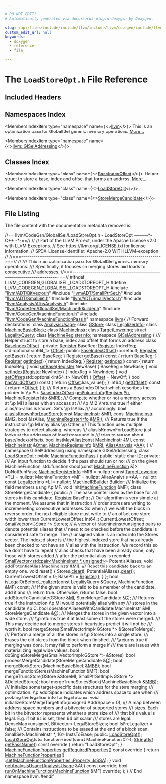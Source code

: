 ```yaml
---

# DO NOT EDIT!
# Automatically generated via docusaurus-plugin-doxygen by Doxygen.

slug: /api/files/include/include/llvm/include/llvm/codegen/include/llvm/codegen/globalisel/loadstoreopt-h
custom_edit_url: null
keywords:
  - doxygen
  - reference
  - file

---
```





# The `LoadStoreOpt.h` File Reference

<DoxygenPage pluginConfig={pluginConfig}>



## Included Headers

<IncludesList>
<IncludesListItem
  filePath="llvm/ADT/BitVector.h"
  permalink="/docs/api/files/include/include/llvm/include/llvm/adt/bitvector-h"
  isLocal="true" />
<IncludesListItem
  filePath="llvm/ADT/SmallPtrSet.h"
  permalink="/docs/api/files/include/include/llvm/include/llvm/adt/smallptrset-h"
  isLocal="true" />
<IncludesListItem
  filePath="llvm/ADT/SmallSet.h"
  permalink="/docs/api/files/include/include/llvm/include/llvm/adt/smallset-h"
  isLocal="true" />
<IncludesListItem
  filePath="llvm/ADT/SmallVector.h"
  permalink="/docs/api/files/include/include/llvm/include/llvm/adt/smallvector-h"
  isLocal="true" />
<IncludesListItem
  filePath="llvm/Analysis/AliasAnalysis.h"
  permalink="/docs/api/files/include/include/llvm/include/llvm/analysis/aliasanalysis-h"
  isLocal="true" />
<IncludesListItem
  filePath="llvm/CodeGen/GlobalISel/MachineIRBuilder.h"
  permalink="/docs/api/files/include/include/llvm/include/llvm/codegen/include/llvm/codegen/globalisel/machineirbuilder-h"
  isLocal="true" />
<IncludesListItem
  filePath="llvm/CodeGen/MachineFunction.h"
  permalink="/docs/api/files/include/include/llvm/include/llvm/codegen/machinefunction-h"
  isLocal="true" />
<IncludesListItem
  filePath="llvm/CodeGen/MachineFunctionPass.h"
  permalink="/docs/api/files/include/include/llvm/include/llvm/codegen/machinefunctionpass-h"
  isLocal="true" />
</IncludesList>

## Namespaces Index

<MembersIndex>

<MembersIndexItem
  type="namespace"
  name={<><a href="/docs/api/namespaces/llvm">llvm</a></>}>
This is an optimization pass for GlobalISel generic memory operations. <a href="/docs/api/namespaces/llvm/#details">More...</a>
</MembersIndexItem>

<MembersIndexItem
  type="namespace"
  name={<><a href="/docs/api/namespaces/llvm/giseladdressing">llvm::GISelAddressing</a></>}>
</MembersIndexItem>

</MembersIndex>

## Classes Index

<MembersIndex>

<MembersIndexItem
  type="class"
  name={<><a href="/docs/api/classes/llvm/giseladdressing/baseindexoffset">BaseIndexOffset</a></>}>
Helper struct to store a base, index and offset that forms an address. <a href="/docs/api/classes/llvm/giseladdressing/baseindexoffset/#details">More...</a>
</MembersIndexItem>

<MembersIndexItem
  type="class"
  name={<><a href="/docs/api/classes/llvm/loadstoreopt">LoadStoreOpt</a></>}>
</MembersIndexItem>

<MembersIndexItem
  type="class"
  name={<><a href="/docs/api/classes/llvm/loadstoreopt/storemergecandidate">StoreMergeCandidate</a></>}>
</MembersIndexItem>

</MembersIndex>


## File Listing

The file content with the documentation metadata removed is:

<ProgramListing>

<Link id="l00001" /><CodeLine lineNumber="1"><span class="doxyHighlightComment">//== llvm/CodeGen/GlobalISel/LoadStoreOpt.h - LoadStoreOpt -------&#42;- C++ -&#42;-==//</span></CodeLine>
<Link id="l00002" /><CodeLine lineNumber="2"><span class="doxyHighlightComment">//</span></CodeLine>
<Link id="l00003" /><CodeLine lineNumber="3"><span class="doxyHighlightComment">// Part of the LLVM Project, under the Apache License v2.0 with LLVM Exceptions.</span></CodeLine>
<Link id="l00004" /><CodeLine lineNumber="4"><span class="doxyHighlightComment">// See https://llvm.org/LICENSE.txt for license information.</span></CodeLine>
<Link id="l00005" /><CodeLine lineNumber="5"><span class="doxyHighlightComment">// SPDX-License-Identifier: Apache-2.0 WITH LLVM-exception</span></CodeLine>
<Link id="l00006" /><CodeLine lineNumber="6"><span class="doxyHighlightComment">//</span></CodeLine>
<Link id="l00007" /><CodeLine lineNumber="7"><span class="doxyHighlightComment">//===----------------------------------------------------------------------===//</span></CodeLine>
<Link id="l00008" /><CodeLine lineNumber="8"><span class="doxyHighlightComment">//</span></CodeLine>
<Link id="l00009" /><CodeLine lineNumber="9"><span class="doxyHighlightComment">/// This is an optimization pass for GlobalISel generic memory operations.</span></CodeLine>
<Link id="l00010" /><CodeLine lineNumber="10"><span class="doxyHighlightComment">/// Specifically, it focuses on merging stores and loads to consecutive</span></CodeLine>
<Link id="l00011" /><CodeLine lineNumber="11"><span class="doxyHighlightComment">/// addresses.</span></CodeLine>
<Link id="l00012" /><CodeLine lineNumber="12"><span class="doxyHighlightComment">//===----------------------------------------------------------------------===//</span></CodeLine>
<Link id="l00013" /><CodeLine lineNumber="13"></CodeLine>
<Link id="l00014" /><CodeLine lineNumber="14"><span class="doxyHighlightPreprocessor">#ifndef LLVM&#95;CODEGEN&#95;GLOBALISEL&#95;LOADSTOREOPT&#95;H</span></CodeLine>
<Link id="l00015" /><CodeLine lineNumber="15"><span class="doxyHighlightPreprocessor">#define LLVM&#95;CODEGEN&#95;GLOBALISEL&#95;LOADSTOREOPT&#95;H</span></CodeLine>
<Link id="l00016" /><CodeLine lineNumber="16"></CodeLine>
<Link id="l00017" /><CodeLine lineNumber="17"><span class="doxyHighlightPreprocessor">#include &quot;<a href="/docs/api/files/include/include/llvm/include/llvm/adt/bitvector-h">llvm/ADT/BitVector.h</a>&quot;</span></CodeLine>
<Link id="l00018" /><CodeLine lineNumber="18"><span class="doxyHighlightPreprocessor">#include &quot;<a href="/docs/api/files/include/include/llvm/include/llvm/adt/smallptrset-h">llvm/ADT/SmallPtrSet.h</a>&quot;</span></CodeLine>
<Link id="l00019" /><CodeLine lineNumber="19"><span class="doxyHighlightPreprocessor">#include &quot;<a href="/docs/api/files/include/include/llvm/include/llvm/adt/smallset-h">llvm/ADT/SmallSet.h</a>&quot;</span></CodeLine>
<Link id="l00020" /><CodeLine lineNumber="20"><span class="doxyHighlightPreprocessor">#include &quot;<a href="/docs/api/files/include/include/llvm/include/llvm/adt/smallvector-h">llvm/ADT/SmallVector.h</a>&quot;</span></CodeLine>
<Link id="l00021" /><CodeLine lineNumber="21"><span class="doxyHighlightPreprocessor">#include &quot;<a href="/docs/api/files/include/include/llvm/include/llvm/analysis/aliasanalysis-h">llvm/Analysis/AliasAnalysis.h</a>&quot;</span></CodeLine>
<Link id="l00022" /><CodeLine lineNumber="22"><span class="doxyHighlightPreprocessor">#include &quot;<a href="/docs/api/files/include/include/llvm/include/llvm/codegen/include/llvm/codegen/globalisel/machineirbuilder-h">llvm/CodeGen/GlobalISel/MachineIRBuilder.h</a>&quot;</span></CodeLine>
<Link id="l00023" /><CodeLine lineNumber="23"><span class="doxyHighlightPreprocessor">#include &quot;<a href="/docs/api/files/include/include/llvm/include/llvm/codegen/machinefunction-h">llvm/CodeGen/MachineFunction.h</a>&quot;</span></CodeLine>
<Link id="l00024" /><CodeLine lineNumber="24"><span class="doxyHighlightPreprocessor">#include &quot;<a href="/docs/api/files/include/include/llvm/include/llvm/codegen/machinefunctionpass-h">llvm/CodeGen/MachineFunctionPass.h</a>&quot;</span></CodeLine>
<Link id="l00025" /><CodeLine lineNumber="25"></CodeLine>
<Link id="l00026" /><CodeLine lineNumber="26"><span class="doxyHighlightKeyword">namespace </span><span class="doxyHighlight"><a href="/docs/api/namespaces/llvm">llvm</a> &#123;</span></CodeLine>
<Link id="l00027" /><CodeLine lineNumber="27"><span class="doxyHighlightComment">// Forward declarations.</span></CodeLine>
<Link id="l00028" /><CodeLine lineNumber="28"><span class="doxyHighlightKeyword">class </span><span class="doxyHighlight"><a href="/docs/api/classes/llvm/analysisusage">AnalysisUsage</a>;</span></CodeLine>
<Link id="l00029" /><CodeLine lineNumber="29"><span class="doxyHighlightKeyword">class </span><span class="doxyHighlight"><a href="/docs/api/classes/llvm/gstore">GStore</a>;</span></CodeLine>
<Link id="l00030" /><CodeLine lineNumber="30"><span class="doxyHighlightKeyword">class </span><span class="doxyHighlight"><a href="/docs/api/classes/llvm/legalizerinfo">LegalizerInfo</a>;</span></CodeLine>
<Link id="l00031" /><CodeLine lineNumber="31"><span class="doxyHighlightKeyword">class </span><span class="doxyHighlight"><a href="/docs/api/classes/llvm/machinebasicblock">MachineBasicBlock</a>;</span></CodeLine>
<Link id="l00032" /><CodeLine lineNumber="32"><span class="doxyHighlightKeyword">class </span><span class="doxyHighlight"><a href="/docs/api/classes/llvm/machineinstr">MachineInstr</a>;</span></CodeLine>
<Link id="l00033" /><CodeLine lineNumber="33"><span class="doxyHighlightKeyword">class </span><span class="doxyHighlight"><a href="/docs/api/classes/llvm/targetlowering">TargetLowering</a>;</span></CodeLine>
<Link id="l00034" /><CodeLine lineNumber="34"><span class="doxyHighlightKeyword">struct </span><span class="doxyHighlight"><a href="/docs/api/structs/llvm/legalityquery">LegalityQuery</a>;</span></CodeLine>
<Link id="l00035" /><CodeLine lineNumber="35"><span class="doxyHighlightKeyword">class </span><span class="doxyHighlight"><a href="/docs/api/classes/llvm/machineregisterinfo">MachineRegisterInfo</a>;</span></CodeLine>
<Link id="l00036" /><CodeLine lineNumber="36" lineLink="/docs/api/namespaces/llvm/giseladdressing"><span class="doxyHighlightKeyword">namespace </span><span class="doxyHighlight"><a href="/docs/api/namespaces/llvm/giseladdressing">GISelAddressing</a> &#123;</span></CodeLine>
<Link id="l00037" /><CodeLine lineNumber="37"><span class="doxyHighlightComment">/// Helper struct to store a base, index and offset that forms an address</span></CodeLine>
<Link id="l00038" /><CodeLine lineNumber="38" lineLink="/docs/api/classes/llvm/giseladdressing/baseindexoffset"><span class="doxyHighlightKeyword">class </span><span class="doxyHighlight"><a href="/docs/api/classes/llvm/giseladdressing/baseindexoffset/#a6bc0262cff009be75088f0d514094388">BaseIndexOffset</a> &#123;</span></CodeLine>
<Link id="l00039" /><CodeLine lineNumber="39"><span class="doxyHighlightKeyword">private</span><span class="doxyHighlight">:</span></CodeLine>
<Link id="l00040" /><CodeLine lineNumber="40"><span class="doxyHighlight">  <a href="/docs/api/classes/llvm/register">Register</a> BaseReg;</span></CodeLine>
<Link id="l00041" /><CodeLine lineNumber="41"><span class="doxyHighlight">  <a href="/docs/api/classes/llvm/register">Register</a> IndexReg;</span></CodeLine>
<Link id="l00042" /><CodeLine lineNumber="42"><span class="doxyHighlight">  std::optional&lt;int64&#95;t&gt; <a href="/docs/api/namespaces/llvm/#a05f5b9a11bdcc5feba62899f95dcf878a3134224cba2545bc57954d3b072aebb4">Offset</a>;</span></CodeLine>
<Link id="l00043" /><CodeLine lineNumber="43"></CodeLine>
<Link id="l00044" /><CodeLine lineNumber="44"><span class="doxyHighlightKeyword">public</span><span class="doxyHighlight">:</span></CodeLine>
<Link id="l00045" /><CodeLine lineNumber="45" lineLink="/docs/api/classes/llvm/giseladdressing/baseindexoffset/#a6bc0262cff009be75088f0d514094388"><span class="doxyHighlight">  <a href="/docs/api/classes/llvm/giseladdressing/baseindexoffset/#a6bc0262cff009be75088f0d514094388">BaseIndexOffset</a>() = </span><span class="doxyHighlightKeywordFlow">default</span><span class="doxyHighlight">;</span></CodeLine>
<Link id="l00046" /><CodeLine lineNumber="46" lineLink="/docs/api/classes/llvm/giseladdressing/baseindexoffset/#af61eff214606db73b6d5c03e9be2e750"><span class="doxyHighlight">  <a href="/docs/api/classes/llvm/register">Register</a> <a href="/docs/api/classes/llvm/giseladdressing/baseindexoffset/#af61eff214606db73b6d5c03e9be2e750">getBase</a>() &#123; </span><span class="doxyHighlightKeywordFlow">return</span><span class="doxyHighlight"> BaseReg; &#125;</span></CodeLine>
<Link id="l00047" /><CodeLine lineNumber="47" lineLink="/docs/api/classes/llvm/giseladdressing/baseindexoffset/#a6732b3f8d40f0d2c30b2c3c22c0a397b"><span class="doxyHighlight">  <a href="/docs/api/classes/llvm/register">Register</a> <a href="/docs/api/classes/llvm/giseladdressing/baseindexoffset/#a6732b3f8d40f0d2c30b2c3c22c0a397b">getBase</a>()</span><span class="doxyHighlightKeyword"> const </span><span class="doxyHighlight">&#123; </span><span class="doxyHighlightKeywordFlow">return</span><span class="doxyHighlight"> BaseReg; &#125;</span></CodeLine>
<Link id="l00048" /><CodeLine lineNumber="48" lineLink="/docs/api/classes/llvm/giseladdressing/baseindexoffset/#a50e98ca1c05f43ec792d90b085ce63c6"><span class="doxyHighlight">  <a href="/docs/api/classes/llvm/register">Register</a> <a href="/docs/api/classes/llvm/giseladdressing/baseindexoffset/#a50e98ca1c05f43ec792d90b085ce63c6">getIndex</a>() &#123; </span><span class="doxyHighlightKeywordFlow">return</span><span class="doxyHighlight"> IndexReg; &#125;</span></CodeLine>
<Link id="l00049" /><CodeLine lineNumber="49" lineLink="/docs/api/classes/llvm/giseladdressing/baseindexoffset/#a1db34dad57286e0d2985946dd11f0ca4"><span class="doxyHighlight">  <a href="/docs/api/classes/llvm/register">Register</a> <a href="/docs/api/classes/llvm/giseladdressing/baseindexoffset/#a1db34dad57286e0d2985946dd11f0ca4">getIndex</a>()</span><span class="doxyHighlightKeyword"> const </span><span class="doxyHighlight">&#123; </span><span class="doxyHighlightKeywordFlow">return</span><span class="doxyHighlight"> IndexReg; &#125;</span></CodeLine>
<Link id="l00050" /><CodeLine lineNumber="50" lineLink="/docs/api/classes/llvm/giseladdressing/baseindexoffset/#ac0c800ed83d3dec853d2876d6678d294"><span class="doxyHighlight">  </span><span class="doxyHighlightKeywordType">void</span><span class="doxyHighlight"> <a href="/docs/api/classes/llvm/giseladdressing/baseindexoffset/#ac0c800ed83d3dec853d2876d6678d294">setBase</a>(<a href="/docs/api/classes/llvm/register">Register</a> NewBase) &#123; BaseReg = NewBase; &#125;</span></CodeLine>
<Link id="l00051" /><CodeLine lineNumber="51" lineLink="/docs/api/classes/llvm/giseladdressing/baseindexoffset/#ab9860ea0c1394b2a87b36a5e1823f4bb"><span class="doxyHighlight">  </span><span class="doxyHighlightKeywordType">void</span><span class="doxyHighlight"> <a href="/docs/api/classes/llvm/giseladdressing/baseindexoffset/#ab9860ea0c1394b2a87b36a5e1823f4bb">setIndex</a>(<a href="/docs/api/classes/llvm/register">Register</a> NewIndex) &#123; IndexReg = NewIndex; &#125;</span></CodeLine>
<Link id="l00052" /><CodeLine lineNumber="52" lineLink="/docs/api/classes/llvm/giseladdressing/baseindexoffset/#a3405081dde6b74b62c0795b3116cfe9a"><span class="doxyHighlight">  </span><span class="doxyHighlightKeywordType">void</span><span class="doxyHighlight"> <a href="/docs/api/classes/llvm/giseladdressing/baseindexoffset/#a3405081dde6b74b62c0795b3116cfe9a">setOffset</a>(std::optional&lt;int64&#95;t&gt; NewOff) &#123; <a href="/docs/api/namespaces/llvm/#a05f5b9a11bdcc5feba62899f95dcf878a3134224cba2545bc57954d3b072aebb4">Offset</a> = NewOff; &#125;</span></CodeLine>
<Link id="l00053" /><CodeLine lineNumber="53" lineLink="/docs/api/classes/llvm/giseladdressing/baseindexoffset/#a6c7f38bee5f76ce7c8fb90a7d6659d59"><span class="doxyHighlight">  </span><span class="doxyHighlightKeywordType">bool</span><span class="doxyHighlight"> <a href="/docs/api/classes/llvm/giseladdressing/baseindexoffset/#a6c7f38bee5f76ce7c8fb90a7d6659d59">hasValidOffset</a>()</span><span class="doxyHighlightKeyword"> const </span><span class="doxyHighlight">&#123; </span><span class="doxyHighlightKeywordFlow">return</span><span class="doxyHighlight"> <a href="/docs/api/namespaces/llvm/#a05f5b9a11bdcc5feba62899f95dcf878a3134224cba2545bc57954d3b072aebb4">Offset</a>.has&#95;value(); &#125;</span></CodeLine>
<Link id="l00054" /><CodeLine lineNumber="54" lineLink="/docs/api/classes/llvm/giseladdressing/baseindexoffset/#a61f4a95479144a8c07ef64de09b7d17c"><span class="doxyHighlight">  int64&#95;t <a href="/docs/api/classes/llvm/giseladdressing/baseindexoffset/#a61f4a95479144a8c07ef64de09b7d17c">getOffset</a>()</span><span class="doxyHighlightKeyword"> const </span><span class="doxyHighlight">&#123; </span><span class="doxyHighlightKeywordFlow">return</span><span class="doxyHighlight"> &#42;<a href="/docs/api/namespaces/llvm/#a05f5b9a11bdcc5feba62899f95dcf878a3134224cba2545bc57954d3b072aebb4">Offset</a>; &#125;</span></CodeLine>
<Link id="l00055" /><CodeLine lineNumber="55"><span class="doxyHighlight">&#125;;</span></CodeLine>
<Link id="l00056" /><CodeLine lineNumber="56"></CodeLine>
<Link id="l00057" /><CodeLine lineNumber="57"><span class="doxyHighlightComment">/// Returns a BaseIndexOffset which describes the pointer in \\p Ptr.</span></CodeLine>
<Link id="l00058" /><CodeLine lineNumber="58"><span class="doxyHighlight"><a href="/docs/api/classes/llvm/giseladdressing/baseindexoffset">BaseIndexOffset</a> <a href="/docs/api/namespaces/llvm/giseladdressing/#aca3c98c681ca19d313bad9784ff73852">getPointerInfo</a>(<a href="/docs/api/classes/llvm/register">Register</a> <a href="/docs/api/files/lib/lib/analysis/targetlibraryinfo-cpp/#aca185e6d0e9f423dbb24440206454872a11dbf501abf829b3ab7049c2d3a8a053">Ptr</a>, <a href="/docs/api/classes/llvm/machineregisterinfo">MachineRegisterInfo</a> &amp;<a href="/docs/api/files/lib/lib/target/lib/target/aarch64/aarch64advsimdscalarpass-cpp/#aacd2ab195054a3e6a74bfbb9d5d571c8">MRI</a>);</span></CodeLine>
<Link id="l00059" /><CodeLine lineNumber="59"></CodeLine>
<Link id="l00060" /><CodeLine lineNumber="60"><span class="doxyHighlightComment">/// Compute whether or not a memory access at \\p MI1 aliases with an access at</span></CodeLine>
<Link id="l00061" /><CodeLine lineNumber="61"><span class="doxyHighlightComment">/// \\p MI2 \\returns true if either alias/no-alias is known. Sets \\p IsAlias</span></CodeLine>
<Link id="l00062" /><CodeLine lineNumber="62"><span class="doxyHighlightComment">/// accordingly.</span></CodeLine>
<Link id="l00063" /><CodeLine lineNumber="63"><span class="doxyHighlightKeywordType">bool</span><span class="doxyHighlight"> <a href="/docs/api/namespaces/llvm/giseladdressing/#a140cb977d5598588fb9e0079cd1aabf9">aliasIsKnownForLoadStore</a>(</span><span class="doxyHighlightKeyword">const</span><span class="doxyHighlight"> <a href="/docs/api/classes/llvm/machineinstr">MachineInstr</a> &amp;MI1, </span><span class="doxyHighlightKeyword">const</span><span class="doxyHighlight"> <a href="/docs/api/classes/llvm/machineinstr">MachineInstr</a> &amp;MI2,</span></CodeLine>
<Link id="l00064" /><CodeLine lineNumber="64"><span class="doxyHighlight">                              </span><span class="doxyHighlightKeywordType">bool</span><span class="doxyHighlight"> &amp;IsAlias, <a href="/docs/api/classes/llvm/machineregisterinfo">MachineRegisterInfo</a> &amp;<a href="/docs/api/files/lib/lib/target/lib/target/aarch64/aarch64advsimdscalarpass-cpp/#aacd2ab195054a3e6a74bfbb9d5d571c8">MRI</a>);</span></CodeLine>
<Link id="l00065" /><CodeLine lineNumber="65"></CodeLine>
<Link id="l00066" /><CodeLine lineNumber="66"><span class="doxyHighlightComment">/// Returns true if the instruction \\p MI may alias \\p Other.</span></CodeLine>
<Link id="l00067" /><CodeLine lineNumber="67"><span class="doxyHighlightComment">/// This function uses multiple strategies to detect aliasing, whereas</span></CodeLine>
<Link id="l00068" /><CodeLine lineNumber="68"><span class="doxyHighlightComment">/// aliasIsKnownForLoadStore just looks at the addresses of load/stores and is</span></CodeLine>
<Link id="l00069" /><CodeLine lineNumber="69"><span class="doxyHighlightComment">/// tries to reason about base/index/offsets.</span></CodeLine>
<Link id="l00070" /><CodeLine lineNumber="70"><span class="doxyHighlightKeywordType">bool</span><span class="doxyHighlight"> <a href="/docs/api/namespaces/llvm/giseladdressing/#ada859501cbde2153a4e7fd7a19a7f682">instMayAlias</a>(</span><span class="doxyHighlightKeyword">const</span><span class="doxyHighlight"> <a href="/docs/api/classes/llvm/machineinstr">MachineInstr</a> &amp;<a href="/docs/api/files/lib/lib/codegen/lib/codegen/globalisel/irtranslator-cpp/#abe44dfdea65b4f7e11e0a608ab708b76">MI</a>, </span><span class="doxyHighlightKeyword">const</span><span class="doxyHighlight"> <a href="/docs/api/classes/llvm/machineinstr">MachineInstr</a> &amp;<a href="/docs/api/namespaces/llvm/#a9eb4f5b98b70ee4fab9614ed58282c1fa6311ae17c1ee52b36e68aaf4ad066387">Other</a>,</span></CodeLine>
<Link id="l00071" /><CodeLine lineNumber="71"><span class="doxyHighlight">                  <a href="/docs/api/classes/llvm/machineregisterinfo">MachineRegisterInfo</a> &amp;<a href="/docs/api/files/lib/lib/target/lib/target/aarch64/aarch64advsimdscalarpass-cpp/#aacd2ab195054a3e6a74bfbb9d5d571c8">MRI</a>, <a href="/docs/api/namespaces/llvm/#ae457f1cf451ed893666c4a384e58f8e5">AliasAnalysis</a> &#42;<a href="/docs/api/namespaces/llvm/aa">AA</a>);</span></CodeLine>
<Link id="l00072" /><CodeLine lineNumber="72"><span class="doxyHighlight">&#125; </span><span class="doxyHighlightComment">// namespace GISelAddressing</span></CodeLine>
<Link id="l00073" /><CodeLine lineNumber="73"></CodeLine>
<Link id="l00074" /><CodeLine lineNumber="74"><span class="doxyHighlightKeyword">using namespace </span><span class="doxyHighlight">GISelAddressing;</span></CodeLine>
<Link id="l00075" /><CodeLine lineNumber="75"></CodeLine>
<Link id="l00076" /><CodeLine lineNumber="76" lineLink="/docs/api/classes/llvm/loadstoreopt"><span class="doxyHighlightKeyword">class </span><span class="doxyHighlight"><a href="/docs/api/classes/llvm/loadstoreopt/#a7ae5b3f0f09b54338a470c68e36e5322">LoadStoreOpt</a> : </span><span class="doxyHighlightKeyword">public</span><span class="doxyHighlight"> <a href="/docs/api/classes/llvm/machinefunctionpass/#a29c81d2386f4a727c6d33413807530c8">MachineFunctionPass</a> &#123;</span></CodeLine>
<Link id="l00077" /><CodeLine lineNumber="77"><span class="doxyHighlightKeyword">public</span><span class="doxyHighlight">:</span></CodeLine>
<Link id="l00078" /><CodeLine lineNumber="78" lineLink="/docs/api/classes/llvm/loadstoreopt/#a10b1fad0bdf2c2c087cf4d1667af5de7"><span class="doxyHighlight">  </span><span class="doxyHighlightKeyword">static</span><span class="doxyHighlight"> </span><span class="doxyHighlightKeywordType">char</span><span class="doxyHighlight"> <a href="/docs/api/classes/llvm/loadstoreopt/#a10b1fad0bdf2c2c087cf4d1667af5de7">ID</a>;</span></CodeLine>
<Link id="l00079" /><CodeLine lineNumber="79"></CodeLine>
<Link id="l00080" /><CodeLine lineNumber="80"><span class="doxyHighlightKeyword">private</span><span class="doxyHighlight">:</span></CodeLine>
<Link id="l00081" /><CodeLine lineNumber="81"><span class="doxyHighlightComment">  /// An input function to decide if the pass should run or not</span></CodeLine>
<Link id="l00082" /><CodeLine lineNumber="82"><span class="doxyHighlightComment">  /// on the given MachineFunction.</span></CodeLine>
<Link id="l00083" /><CodeLine lineNumber="83"><span class="doxyHighlight">  std::function&lt;bool(</span><span class="doxyHighlightKeyword">const</span><span class="doxyHighlight"> <a href="/docs/api/classes/llvm/machinefunction">MachineFunction</a> &amp;)&gt; DoNotRunPass;</span></CodeLine>
<Link id="l00084" /><CodeLine lineNumber="84"></CodeLine>
<Link id="l00085" /><CodeLine lineNumber="85"><span class="doxyHighlight">  <a href="/docs/api/classes/llvm/machineregisterinfo">MachineRegisterInfo</a> &#42;MRI = </span><span class="doxyHighlightKeyword">nullptr</span><span class="doxyHighlight">;</span></CodeLine>
<Link id="l00086" /><CodeLine lineNumber="86"><span class="doxyHighlight">  </span><span class="doxyHighlightKeyword">const</span><span class="doxyHighlight"> <a href="/docs/api/classes/llvm/targetlowering">TargetLowering</a> &#42;TLI = </span><span class="doxyHighlightKeyword">nullptr</span><span class="doxyHighlight">;</span></CodeLine>
<Link id="l00087" /><CodeLine lineNumber="87"><span class="doxyHighlight">  <a href="/docs/api/classes/llvm/machinefunction">MachineFunction</a> &#42;MF = </span><span class="doxyHighlightKeyword">nullptr</span><span class="doxyHighlight">;</span></CodeLine>
<Link id="l00088" /><CodeLine lineNumber="88"><span class="doxyHighlight">  <a href="/docs/api/namespaces/llvm/#ae457f1cf451ed893666c4a384e58f8e5">AliasAnalysis</a> &#42;AA = </span><span class="doxyHighlightKeyword">nullptr</span><span class="doxyHighlight">;</span></CodeLine>
<Link id="l00089" /><CodeLine lineNumber="89"><span class="doxyHighlight">  </span><span class="doxyHighlightKeyword">const</span><span class="doxyHighlight"> <a href="/docs/api/classes/llvm/legalizerinfo">LegalizerInfo</a> &#42;LI = </span><span class="doxyHighlightKeyword">nullptr</span><span class="doxyHighlight">;</span></CodeLine>
<Link id="l00090" /><CodeLine lineNumber="90"></CodeLine>
<Link id="l00091" /><CodeLine lineNumber="91"><span class="doxyHighlight">  <a href="/docs/api/classes/llvm/machineirbuilder">MachineIRBuilder</a> Builder;</span></CodeLine>
<Link id="l00092" /><CodeLine lineNumber="92"></CodeLine>
<Link id="l00093" /><CodeLine lineNumber="93"><span class="doxyHighlightComment">  /// Initialize the field members using \\p MF.</span></CodeLine>
<Link id="l00094" /><CodeLine lineNumber="94"><span class="doxyHighlight">  </span><span class="doxyHighlightKeywordType">void</span><span class="doxyHighlight"> init(<a href="/docs/api/classes/llvm/machinefunction">MachineFunction</a> &amp;MF);</span></CodeLine>
<Link id="l00095" /><CodeLine lineNumber="95"></CodeLine>
<Link id="l00096" /><CodeLine lineNumber="96"><span class="doxyHighlight">  </span><span class="doxyHighlightKeyword">class </span><span class="doxyHighlight">StoreMergeCandidate &#123;</span></CodeLine>
<Link id="l00097" /><CodeLine lineNumber="97"><span class="doxyHighlight">  </span><span class="doxyHighlightKeyword">public</span><span class="doxyHighlight">:</span></CodeLine>
<Link id="l00098" /><CodeLine lineNumber="98"><span class="doxyHighlight">    </span><span class="doxyHighlightComment">// The base pointer used as the base for all stores in this candidate.</span></CodeLine>
<Link id="l00099" /><CodeLine lineNumber="99"><span class="doxyHighlight">    <a href="/docs/api/classes/llvm/register">Register</a> BasePtr;</span></CodeLine>
<Link id="l00100" /><CodeLine lineNumber="100"><span class="doxyHighlight">    </span><span class="doxyHighlightComment">// Our algorithm is very simple at the moment. We assume that in instruction</span></CodeLine>
<Link id="l00101" /><CodeLine lineNumber="101"><span class="doxyHighlight">    </span><span class="doxyHighlightComment">// order stores are writing to incremeneting consecutive addresses. So when</span></CodeLine>
<Link id="l00102" /><CodeLine lineNumber="102"><span class="doxyHighlight">    </span><span class="doxyHighlightComment">// we walk the block in reverse order, the next eligible store must write to</span></CodeLine>
<Link id="l00103" /><CodeLine lineNumber="103"><span class="doxyHighlight">    </span><span class="doxyHighlightComment">// an offset one store width lower than CurrentLowestOffset.</span></CodeLine>
<Link id="l00104" /><CodeLine lineNumber="104"><span class="doxyHighlight">    int64&#95;t CurrentLowestOffset;</span></CodeLine>
<Link id="l00105" /><CodeLine lineNumber="105"><span class="doxyHighlight">    <a href="/docs/api/classes/llvm/smallvector">SmallVector&lt;GStore &#42;&gt;</a> Stores;</span></CodeLine>
<Link id="l00106" /><CodeLine lineNumber="106"><span class="doxyHighlight">    </span><span class="doxyHighlightComment">// A vector of MachineInstr/unsigned pairs to denote potential aliases that</span></CodeLine>
<Link id="l00107" /><CodeLine lineNumber="107"><span class="doxyHighlight">    </span><span class="doxyHighlightComment">// need to be checked before the candidate is considered safe to merge. The</span></CodeLine>
<Link id="l00108" /><CodeLine lineNumber="108"><span class="doxyHighlight">    </span><span class="doxyHighlightComment">// unsigned value is an index into the Stores vector. The indexed store is</span></CodeLine>
<Link id="l00109" /><CodeLine lineNumber="109"><span class="doxyHighlight">    </span><span class="doxyHighlightComment">// the highest-indexed store that has already been checked to not have an</span></CodeLine>
<Link id="l00110" /><CodeLine lineNumber="110"><span class="doxyHighlight">    </span><span class="doxyHighlightComment">// alias with the instruction. We record this so we don&#39;t have to repeat</span></CodeLine>
<Link id="l00111" /><CodeLine lineNumber="111"><span class="doxyHighlight">    </span><span class="doxyHighlightComment">// alias checks that have been already done, only those with stores added</span></CodeLine>
<Link id="l00112" /><CodeLine lineNumber="112"><span class="doxyHighlight">    </span><span class="doxyHighlightComment">// after the potential alias is recorded.</span></CodeLine>
<Link id="l00113" /><CodeLine lineNumber="113"><span class="doxyHighlight">    <a href="/docs/api/classes/llvm/smallvector">SmallVector&lt;std::pair&lt;MachineInstr &#42;, unsigned&gt;</a>&gt; PotentialAliases;</span></CodeLine>
<Link id="l00114" /><CodeLine lineNumber="114"></CodeLine>
<Link id="l00115" /><CodeLine lineNumber="115"><span class="doxyHighlight">    </span><span class="doxyHighlightKeywordType">void</span><span class="doxyHighlight"> addPotentialAlias(<a href="/docs/api/classes/llvm/machineinstr">MachineInstr</a> &amp;<a href="/docs/api/files/lib/lib/codegen/lib/codegen/globalisel/irtranslator-cpp/#abe44dfdea65b4f7e11e0a608ab708b76">MI</a>);</span></CodeLine>
<Link id="l00116" /><CodeLine lineNumber="116"></CodeLine>
<Link id="l00117" /><CodeLine lineNumber="117"><span class="doxyHighlightComment">    /// Reset this candidate back to an empty one.</span></CodeLine>
<Link id="l00118" /><CodeLine lineNumber="118"><span class="doxyHighlight">    </span><span class="doxyHighlightKeywordType">void</span><span class="doxyHighlight"> reset() &#123;</span></CodeLine>
<Link id="l00119" /><CodeLine lineNumber="119"><span class="doxyHighlight">      Stores.<a href="/docs/api/classes/llvm/smallvectorimpl/#aac0ea55010b7b1a301e65a0baea057aa">clear</a>();</span></CodeLine>
<Link id="l00120" /><CodeLine lineNumber="120"><span class="doxyHighlight">      PotentialAliases.<a href="/docs/api/classes/llvm/smallvectorimpl/#aac0ea55010b7b1a301e65a0baea057aa">clear</a>();</span></CodeLine>
<Link id="l00121" /><CodeLine lineNumber="121"><span class="doxyHighlight">      CurrentLowestOffset = 0;</span></CodeLine>
<Link id="l00122" /><CodeLine lineNumber="122"><span class="doxyHighlight">      BasePtr = <a href="/docs/api/files/lib/lib/transforms/lib/transforms/utils/mem2reg-cpp/#a6fde3eb6ca09ddf2fd76432176d817bb">Register</a>();</span></CodeLine>
<Link id="l00123" /><CodeLine lineNumber="123"><span class="doxyHighlight">    &#125;</span></CodeLine>
<Link id="l00124" /><CodeLine lineNumber="124"><span class="doxyHighlight">  &#125;;</span></CodeLine>
<Link id="l00125" /><CodeLine lineNumber="125"></CodeLine>
<Link id="l00126" /><CodeLine lineNumber="126"><span class="doxyHighlight">  </span><span class="doxyHighlightKeywordType">bool</span><span class="doxyHighlight"> isLegalOrBeforeLegalizer(</span><span class="doxyHighlightKeyword">const</span><span class="doxyHighlight"> LegalityQuery &amp;Query,</span></CodeLine>
<Link id="l00127" /><CodeLine lineNumber="127"><span class="doxyHighlight">                                MachineFunction &amp;MF) </span><span class="doxyHighlightKeyword">const</span><span class="doxyHighlight">;</span></CodeLine>
<Link id="l00128" /><CodeLine lineNumber="128"><span class="doxyHighlightComment">  /// If the given store is valid to be a member of the candidate, add it and</span></CodeLine>
<Link id="l00129" /><CodeLine lineNumber="129"><span class="doxyHighlightComment">  /// return true. Otherwise, returns false.</span></CodeLine>
<Link id="l00130" /><CodeLine lineNumber="130"><span class="doxyHighlight">  </span><span class="doxyHighlightKeywordType">bool</span><span class="doxyHighlight"> addStoreToCandidate(GStore &amp;<a href="/docs/api/files/lib/lib/codegen/lib/codegen/globalisel/irtranslator-cpp/#abe44dfdea65b4f7e11e0a608ab708b76">MI</a>, StoreMergeCandidate &amp;<a href="/docs/api/files/lib/lib/ir/builtingcs-cpp/#a1960c14773241d6a238d2db593abe552">C</a>);</span></CodeLine>
<Link id="l00131" /><CodeLine lineNumber="131"><span class="doxyHighlightComment">  /// Returns true if the instruction \\p MI would potentially alias with any</span></CodeLine>
<Link id="l00132" /><CodeLine lineNumber="132"><span class="doxyHighlightComment">  /// stores in the candidate \\p C.</span></CodeLine>
<Link id="l00133" /><CodeLine lineNumber="133"><span class="doxyHighlight">  </span><span class="doxyHighlightKeywordType">bool</span><span class="doxyHighlight"> operationAliasesWithCandidate(MachineInstr &amp;<a href="/docs/api/files/lib/lib/codegen/lib/codegen/globalisel/irtranslator-cpp/#abe44dfdea65b4f7e11e0a608ab708b76">MI</a>, StoreMergeCandidate &amp;<a href="/docs/api/files/lib/lib/ir/builtingcs-cpp/#a1960c14773241d6a238d2db593abe552">C</a>);</span></CodeLine>
<Link id="l00134" /><CodeLine lineNumber="134"><span class="doxyHighlightComment">  /// Merges the stores in the given vector into a wide store.</span></CodeLine>
<Link id="l00135" /><CodeLine lineNumber="135"><span class="doxyHighlightComment">  /// \\p returns true if at least some of the stores were merged.</span></CodeLine>
<Link id="l00136" /><CodeLine lineNumber="136"><span class="doxyHighlightComment">  /// This may decide not to merge stores if heuristics predict it will not be</span></CodeLine>
<Link id="l00137" /><CodeLine lineNumber="137"><span class="doxyHighlightComment">  /// worth it.</span></CodeLine>
<Link id="l00138" /><CodeLine lineNumber="138"><span class="doxyHighlight">  </span><span class="doxyHighlightKeywordType">bool</span><span class="doxyHighlight"> mergeStores(SmallVectorImpl&lt;GStore &#42;&gt; &amp;StoresToMerge);</span></CodeLine>
<Link id="l00139" /><CodeLine lineNumber="139"><span class="doxyHighlightComment">  /// Perform a merge of all the stores in \\p Stores into a single store.</span></CodeLine>
<Link id="l00140" /><CodeLine lineNumber="140"><span class="doxyHighlightComment">  /// Erases the old stores from the block when finished.</span></CodeLine>
<Link id="l00141" /><CodeLine lineNumber="141"><span class="doxyHighlightComment">  /// \\returns true if merging was done. It may fail to perform a merge if</span></CodeLine>
<Link id="l00142" /><CodeLine lineNumber="142"><span class="doxyHighlightComment">  /// there are issues with materializing legal wide values.</span></CodeLine>
<Link id="l00143" /><CodeLine lineNumber="143"><span class="doxyHighlight">  </span><span class="doxyHighlightKeywordType">bool</span><span class="doxyHighlight"> doSingleStoreMerge(SmallVectorImpl&lt;GStore &#42;&gt; &amp;Stores);</span></CodeLine>
<Link id="l00144" /><CodeLine lineNumber="144"><span class="doxyHighlight">  </span><span class="doxyHighlightKeywordType">bool</span><span class="doxyHighlight"> processMergeCandidate(StoreMergeCandidate &amp;<a href="/docs/api/files/lib/lib/ir/builtingcs-cpp/#a1960c14773241d6a238d2db593abe552">C</a>);</span></CodeLine>
<Link id="l00145" /><CodeLine lineNumber="145"><span class="doxyHighlight">  </span><span class="doxyHighlightKeywordType">bool</span><span class="doxyHighlight"> mergeBlockStores(MachineBasicBlock &amp;<a href="/docs/api/files/lib/lib/target/lib/target/arm/armslshardening-cpp/#a5958512eae2979bd2eb383977996a600">MBB</a>);</span></CodeLine>
<Link id="l00146" /><CodeLine lineNumber="146"><span class="doxyHighlight">  </span><span class="doxyHighlightKeywordType">bool</span><span class="doxyHighlight"> mergeFunctionStores(MachineFunction &amp;MF);</span></CodeLine>
<Link id="l00147" /><CodeLine lineNumber="147"></CodeLine>
<Link id="l00148" /><CodeLine lineNumber="148"><span class="doxyHighlight">  </span><span class="doxyHighlightKeywordType">bool</span><span class="doxyHighlight"> mergeTruncStore(GStore &amp;StoreMI,</span></CodeLine>
<Link id="l00149" /><CodeLine lineNumber="149"><span class="doxyHighlight">                       SmallPtrSetImpl&lt;GStore &#42;&gt; &amp;DeletedStores);</span></CodeLine>
<Link id="l00150" /><CodeLine lineNumber="150"><span class="doxyHighlight">  </span><span class="doxyHighlightKeywordType">bool</span><span class="doxyHighlight"> mergeTruncStoresBlock(MachineBasicBlock &amp;<a href="/docs/api/files/lib/lib/target/lib/target/arm/armslshardening-cpp/#a5958512eae2979bd2eb383977996a600">MBB</a>);</span></CodeLine>
<Link id="l00151" /><CodeLine lineNumber="151"></CodeLine>
<Link id="l00152" /><CodeLine lineNumber="152"><span class="doxyHighlightComment">  /// Initialize some target-specific data structures for the store merging</span></CodeLine>
<Link id="l00153" /><CodeLine lineNumber="153"><span class="doxyHighlightComment">  /// optimization. \\p AddrSpace indicates which address space to use when</span></CodeLine>
<Link id="l00154" /><CodeLine lineNumber="154"><span class="doxyHighlightComment">  /// probing the legalizer info for legal stores.</span></CodeLine>
<Link id="l00155" /><CodeLine lineNumber="155"><span class="doxyHighlight">  </span><span class="doxyHighlightKeywordType">void</span><span class="doxyHighlight"> initializeStoreMergeTargetInfo(</span><span class="doxyHighlightKeywordType">unsigned</span><span class="doxyHighlight"> AddrSpace = 0);</span></CodeLine>
<Link id="l00156" /><CodeLine lineNumber="156"><span class="doxyHighlightComment">  /// A map between address space numbers and a bitvector of supported stores</span></CodeLine>
<Link id="l00157" /><CodeLine lineNumber="157"><span class="doxyHighlightComment">  /// sizes. Each bit in the bitvector represents whether a store size of</span></CodeLine>
<Link id="l00158" /><CodeLine lineNumber="158"><span class="doxyHighlightComment">  /// that bit&#39;s value is legal. E.g. if bit 64 is set, then 64 bit scalar</span></CodeLine>
<Link id="l00159" /><CodeLine lineNumber="159"><span class="doxyHighlightComment">  /// stores are legal.</span></CodeLine>
<Link id="l00160" /><CodeLine lineNumber="160"><span class="doxyHighlight">  DenseMap&lt;unsigned, BitVector&gt; LegalStoreSizes;</span></CodeLine>
<Link id="l00161" /><CodeLine lineNumber="161"><span class="doxyHighlight">  </span><span class="doxyHighlightKeywordType">bool</span><span class="doxyHighlight"> IsPreLegalizer = </span><span class="doxyHighlightKeyword">false</span><span class="doxyHighlight">;</span></CodeLine>
<Link id="l00162" /><CodeLine lineNumber="162"><span class="doxyHighlightComment">  /// Contains instructions to be erased at the end of a block scan.</span></CodeLine>
<Link id="l00163" /><CodeLine lineNumber="163"><span class="doxyHighlight">  SmallSet&lt;MachineInstr &#42;, 16&gt; InstsToErase;</span></CodeLine>
<Link id="l00164" /><CodeLine lineNumber="164"></CodeLine>
<Link id="l00165" /><CodeLine lineNumber="165"><span class="doxyHighlightKeyword">public</span><span class="doxyHighlight">:</span></CodeLine>
<Link id="l00166" /><CodeLine lineNumber="166"><span class="doxyHighlight">  <a href="/docs/api/classes/llvm/loadstoreopt/#a7ae5b3f0f09b54338a470c68e36e5322">LoadStoreOpt</a>();</span></CodeLine>
<Link id="l00167" /><CodeLine lineNumber="167"><span class="doxyHighlight">  <a href="/docs/api/classes/llvm/loadstoreopt/#a7ae5b3f0f09b54338a470c68e36e5322">LoadStoreOpt</a>(std::function&lt;</span><span class="doxyHighlightKeywordType">bool</span><span class="doxyHighlight">(</span><span class="doxyHighlightKeyword">const</span><span class="doxyHighlight"> MachineFunction &amp;)&gt;);</span></CodeLine>
<Link id="l00168" /><CodeLine lineNumber="168"></CodeLine>
<Link id="l00169" /><CodeLine lineNumber="169" lineLink="/docs/api/classes/llvm/loadstoreopt/#ad6195b4c001784bdf265d9d4c1af9d61"><span class="doxyHighlight">  <a href="/docs/api/classes/llvm/stringref">StringRef</a> <a href="/docs/api/classes/llvm/loadstoreopt/#ad6195b4c001784bdf265d9d4c1af9d61">getPassName</a>()</span><span class="doxyHighlightKeyword"> const override </span><span class="doxyHighlight">&#123; </span><span class="doxyHighlightKeywordFlow">return</span><span class="doxyHighlight"> </span><span class="doxyHighlightStringLiteral">&quot;LoadStoreOpt&quot;</span><span class="doxyHighlight">; &#125;</span></CodeLine>
<Link id="l00170" /><CodeLine lineNumber="170"></CodeLine>
<Link id="l00171" /><CodeLine lineNumber="171" lineLink="/docs/api/classes/llvm/loadstoreopt/#a78d104dee4d5b8643256ca1e9713df46"><span class="doxyHighlight">  <a href="/docs/api/classes/llvm/machinefunctionproperties">MachineFunctionProperties</a> <a href="/docs/api/classes/llvm/loadstoreopt/#a78d104dee4d5b8643256ca1e9713df46">getRequiredProperties</a>()</span><span class="doxyHighlightKeyword"> const override </span><span class="doxyHighlight">&#123;</span></CodeLine>
<Link id="l00172" /><CodeLine lineNumber="172"><span class="doxyHighlight">    </span><span class="doxyHighlightKeywordFlow">return</span><span class="doxyHighlight"> <a href="/docs/api/classes/llvm/machinefunctionproperties">MachineFunctionProperties</a>()</span></CodeLine>
<Link id="l00173" /><CodeLine lineNumber="173"><span class="doxyHighlight">        .<a href="/docs/api/classes/llvm/machinefunctionproperties/#aa7780563d7ca260d0ae67d957b56427f">set</a>(<a href="/docs/api/classes/llvm/machinefunctionproperties/#ad85237c6c667e4713efe8921e9c32ac1a4fc3b812627e58da17a703f73013db96">MachineFunctionProperties::Property::IsSSA</a>);</span></CodeLine>
<Link id="l00174" /><CodeLine lineNumber="174"><span class="doxyHighlight">  &#125;</span></CodeLine>
<Link id="l00175" /><CodeLine lineNumber="175"></CodeLine>
<Link id="l00176" /><CodeLine lineNumber="176"><span class="doxyHighlight">  </span><span class="doxyHighlightKeywordType">void</span><span class="doxyHighlight"> <a href="/docs/api/classes/llvm/loadstoreopt/#a2d9b6f1892dc9fc078273cf43fe05e0e">getAnalysisUsage</a>(<a href="/docs/api/classes/llvm/analysisusage">AnalysisUsage</a> &amp;AU) </span><span class="doxyHighlightKeyword">const override</span><span class="doxyHighlight">;</span></CodeLine>
<Link id="l00177" /><CodeLine lineNumber="177"></CodeLine>
<Link id="l00178" /><CodeLine lineNumber="178"><span class="doxyHighlight">  </span><span class="doxyHighlightKeywordType">bool</span><span class="doxyHighlight"> <a href="/docs/api/classes/llvm/loadstoreopt/#ae574eef8202ccd989fd0453675b956ca">runOnMachineFunction</a>(<a href="/docs/api/classes/llvm/machinefunction">MachineFunction</a> &amp;MF) </span><span class="doxyHighlightKeyword">override</span><span class="doxyHighlight">;</span></CodeLine>
<Link id="l00179" /><CodeLine lineNumber="179"><span class="doxyHighlight">&#125;;</span></CodeLine>
<Link id="l00180" /><CodeLine lineNumber="180"></CodeLine>
<Link id="l00181" /><CodeLine lineNumber="181"><span class="doxyHighlight">&#125; </span><span class="doxyHighlightComment">// End namespace llvm.</span></CodeLine>
<Link id="l00182" /><CodeLine lineNumber="182"></CodeLine>
<Link id="l00183" /><CodeLine lineNumber="183"><span class="doxyHighlightPreprocessor">#endif</span></CodeLine>

</ProgramListing>


</DoxygenPage>
